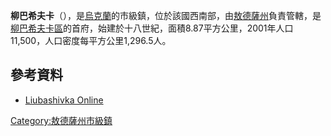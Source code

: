 {{No footnotes|time=2015-09-16T14:41:21+00:00}}
'''柳巴希夫卡'''（{{lang-uk|Любашівка}}），是[[烏克蘭|烏克蘭]]的市級鎮，位於該國西南部，由[[敖德薩州|敖德薩州]]負責管轄，是[[柳巴希夫卡區|柳巴希夫卡區]]的首府，始建於十八世紀，面積8.87平方公里，2001年人口11,500，人口密度每平方公里1,296.5人。

==參考資料==
*[http://www.liubashivka.narod.ru Liubashivka Online] {{Wayback|url=http://www.liubashivka.narod.ru/ |date=20201031162445 }}

{{coord|47|5|N|30|2|E|source:enwiki-plaintext-parser|display=title}}

{{DEFAULTSORT:Любашівка}}
[[Category:敖德薩州市級鎮|Category:敖德薩州市級鎮]]


{{Odessa-geo-stub}}